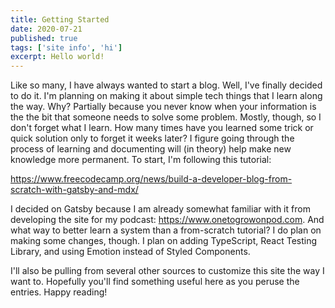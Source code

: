 ```yaml
---
title: Getting Started
date: 2020-07-21
published: true
tags: ['site info', 'hi']
excerpt: Hello world!
---
```


Like so many, I have always wanted to start a blog. Well, I've finally decided to do it. I'm planning on making it about simple tech things that I learn along the way. Why? Partially because you never know when your information is the the bit that someone needs to solve some problem. Mostly, though, so I don't forget what I learn. How many times have you learned some trick or quick solution only to forget it weeks later? I figure going through the process of learning and documenting will (in theory) help make new knowledge more permanent. To start, I'm following this tutorial:

https://www.freecodecamp.org/news/build-a-developer-blog-from-scratch-with-gatsby-and-mdx/

I decided on Gatsby because I am already somewhat familiar with it from developing the site for my podcast: https://www.onetogrowonpod.com. And what way to better learn a system than a from-scratch tutorial? I do plan on making some changes, though. I plan on adding TypeScript, React Testing Library, and using Emotion instead of Styled Components.

I'll also be pulling from several other sources to customize this site the way I want to. Hopefully you'll find something useful here as you peruse the entries. Happy reading!
